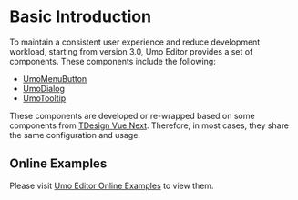 # Basic Introduction

To maintain a consistent user experience and reduce development workload, starting from version 3.0, Umo Editor provides a set of components. These components include the following:

- [UmoMenuButton](./components/menu-button)
- [UmoDialog](./components/dialog)
- [UmoTooltip](./components/tooltip)

These components are developed or re-wrapped based on some components from [TDesign Vue Next](https://tdesign.tencent.com/vue-next/overview-en). Therefore, in most cases, they share the same configuration and usage.

## Online Examples

Please visit [Umo Editor Online Examples](https://www.umodoc.com/en/demo?target=components) to view them.